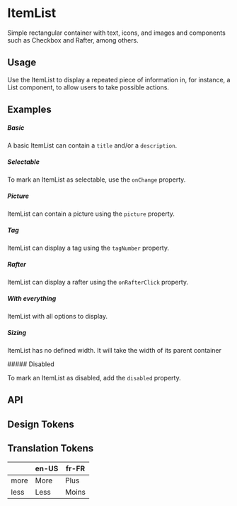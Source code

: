 
<Meta of={KitItemListStories} />

# ItemList

Simple rectangular container with text, icons, and images and components such as Checkbox and Rafter, among others.

## Usage

Use the ItemList to display a repeated piece of information in, for instance, a List component, to allow users to take possible actions.

## Examples

##### Basic

A basic ItemList can contain a `title` and/or a `description`.

<CustomCanvas content={Examples.Basic} source={Sources.Basic} id="itemlist-basic" />

##### Selectable

To mark an ItemList as selectable, use the `onChange` property.

<CustomCanvas content={Examples.Selectable} source={Sources.Selectable} id="itemlist-selectable" />

##### Picture

ItemList can contain a picture using the `picture` property.

<CustomCanvas content={Examples.Picture} source={Sources.Picture} id="itemlist-picture" />

##### Tag

ItemList can display a tag using the `tagNumber` property.

<CustomCanvas content={Examples.Tag} source={Sources.Tag} id="itemlist-tag" />

##### Rafter

ItemList can display a rafter using the `onRafterClick` property.

<CustomCanvas content={Examples.Rafter} source={Sources.Rafter} id="itemlist-rafter" />

##### With everything

ItemList with all options to display.

<CustomCanvas content={Examples.All} source={Sources.All} id="itemlist-all" />

##### Sizing

ItemList has no defined width. It will take the width of its parent container

<CustomCanvas content={Examples.Sizing} source={Sources.Sizing} id="itemlist-sizing" />
##### Disabled

To mark an ItemList as disabled, add the `disabled` property.

<CustomCanvas content={Examples.Disabled} source={Sources.Disabled} id="itemlist-disabled" />

## API

<Canvas of={KitItemListStories.Api} />

<Controls of={KitItemListStories.Api} />


## Design Tokens

<DesignTokens path="components.ItemList" tokens={fields?.components?.ItemList} />

## Translation Tokens

|   | en-US | fr-FR |
|---|-------|-------|
| more | More | Plus |
| less | Less | Moins |